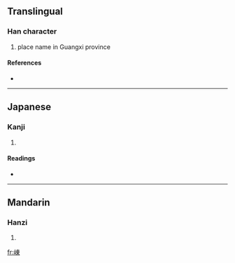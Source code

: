 {{also|岽}}
==Translingual==

===Han character===
{{Han char|rn=46|rad=山|as=08|sn=11|four=2579<sub>6</sub>|canj=山木田 (UDW)}}

# place name in Guangxi province

====References====
* {{Han ref|kx=0314.290|dkj=08200|dj=0615.150|hdz=10778.030|uh=5D20|ud=23840|bh=D4F8|bd=54520}}

----

==Japanese==

===Kanji===
{{ja-kanji|grade=|rs=山08}}

# {{defn|Japanese|sort=山08}}

====Readings====
* {{ja-readings|on=[[とう]] (tō), [[つ]] (tsu)|kun=}}

----

==Mandarin==

===Hanzi===
{{cmn-hanzi|pin=[[dōng]] ([[dong1]])|wg=tung<sup>1</sup>}}

# {{defn|Mandarin|sort=山08}}

[[fr:崠]]